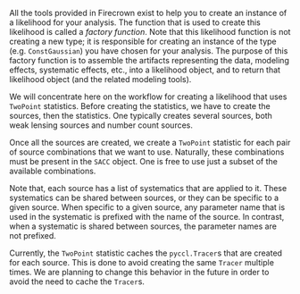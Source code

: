 All the tools provided in Firecrown exist to help you to create an instance of a likelihood for your analysis.
The function that is used to create this likelihood is called a *factory function*.
Note that this likelihood function is not creating a new type; it is responsible for creating an instance of the type (e.g. `ConstGaussian`) you have chosen for your analysis.
The purpose of this factory function is to assemble the artifacts representing the data, modeling effects, systematic effects, etc., into a likelihood object, and to return that likelihood object (and the related modeling tools).

We will concentrate here on the workflow for creating a likelihood that uses `TwoPoint` statistics.
Before creating the statistics, we have to create the sources, then the statistics.
One typically creates several sources, both weak lensing sources and number count sources.

Once all the sources are created, we create a `TwoPoint` statistic for each pair of source combinations that we want to use. 
Naturally, these combinations must be present in the `SACC` object.
One is free to use just a subset of the available combinations.

Note that, each source has a list of systematics that are applied to it. 
These systematics can be shared between sources, or they can be specific to a given source.
When specific to a given source, any parameter name that is used in the systematic is prefixed with the name of the source.
In contrast, when a systematic is shared between sources, the parameter names are not prefixed.

Currently, the `TwoPoint` statistic caches the `pyccl.Tracer`s that are created for each source.
This is done to avoid creating the same `Tracer` multiple times.
We are planning to change this behavior in the future in order to avoid the need to cache the `Tracer`s.
